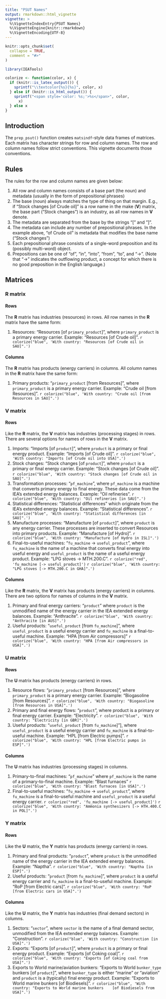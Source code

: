 ```yaml
---
title: "PSUT Names"
output: rmarkdown::html_vignette
vignette: >
  %\VignetteIndexEntry{PSUT Names}
  %\VignetteEngine{knitr::rmarkdown}
  %\VignetteEncoding{UTF-8}
---
```


```r
knitr::opts_chunk$set(
  collapse = TRUE,
  comment = "#>"
)
```

```r
library(IEATools)
```

```r
colorize <- function(color, x) {
  if (knitr::is_latex_output()) {
    sprintf("\\textcolor{%s}{%s}", color, x)
  } else if (knitr::is_html_output()) {
    sprintf("<span style='color: %s;'>%s</span>", color,
      x)
  } else x
}
```

## Introduction

The `prep_psut()` function creates `matsindf`-style data frames of matrices.
Each matrix has character strings for row and column names.
The row and column names follow strict conventions.
This vignette documents those conventions.


## Rules

The rules for the row and column names are given below:

1. All row and column names consists of a base part (the noun)
   and metadata (usually in the form of prepositional phrases) 
2. The base (noun) always matches the type of thing on that margin.
   E.g., if "Stock changes [of Crude oil]" is a row name in the make (**V**) matrix,
   the base part ("Stock changes") is an industry, as all row names in **V** denote.
3. The metadata are separated from the base by the strings "[" and "]".
3. The metadata can include any number of prepositional phrases.
   In the example above, "of Crude oil" is metadata that modifies
   the base name ("Stock changes")
4. Each prepositional phrase consists of a single-word preposition and 
   its (possibly multi-word) object.
5. Prepositions can be one of "of", "in", "into", "from", "to", and "->". 
   (Note that "->" indicates the outflowing product, 
   a concept for which there is no good preposition in the English language.)


## Matrices

### **R** matrix


#### Rows

The **R** matrix has industries (resources) in rows. 
All row names in the **R** matrix have the same form:

1. Resources: "Resources [of `primary_product`]", 
   where `primary_product` is a primary energy carrier.
   Example: "Resources [of Crude oil]".
   `r colorize("blue", 'With country: "Resources [of Crude oil in SAU]".')`


#### Columns

The **R** matrix has products (energy carriers) in columns.
All column names in the **R** matrix have the same form:

1. Primary products: "`primary_product` [from Resources]",
   where `primary_product` is a primary energy carrier.
   Example: "Crude oil [from Resources]".
   `r colorize("blue", 'With country: "Crude oil [from Resources in SAU]".')`


### **V** matrix


#### Rows

Like the **R** matrix, the **V** matrix has
industries (processing stages) in rows.
There are several options for names of rows in the **V** matrix.

1. Imports: "Imports [of `product`]", where `product` is a primary or final
   energy product.
   Example: "Imports [of Crude oil]".
  `r colorize("blue", 'With country: "Imports [of Crude oil into USA]".')`
2. Stock changes: "Stock changes [of `product`]", where `product` is a primary or 
   final energy carrier.
   Example: "Stock changes [of Crude oil]".
  `r colorize("blue", 'With country: "Stock changes [of Crude oil in SAU]".')`
3. Transformation processes: "`pf_machine`", where `pf_machine` is 
   a machine that converts primary energy to final energy. 
   These data come from the IEA's extended energy balances.
   Example: "Oil refineries".
  `r colorize("blue", 'With country: "Oil refineries [in SAU]".')`
4. Statistical differences: "Statistical differences" which originate from the IEA's
   extended energy balances.
   Example: "Statistical differences". 
   `r colorize("blue", 'With country: "Statistical differences [in SAU]".')`
5. Manufacture processes: "Manufacture [of `product`]", where `product` is any 
   energy carrier. These processes are inserted to convert
   Resources into primary products.
   Example: "Manufacture [of Hydro]".
  `r colorize("blue", 'With country: "Manufacture [of Hydro in ISL]".')`
6. Final-to-useful machines: "`fu_machine` -> `useful_product`", 
   where `fu_machine` is the name of a machine that converts final energy 
   into useful energy and `useful_product` is the name of a useful energy product.
   Example: "LPG stoves -> MTH.200.C".
   `r colorize("red", 'fu_machine [-> useful_product]')`
  `r colorize("blue", 'With country: "LPG stoves [-> MTH.200.C in GHA]".')`


#### Columns

Like the **R** matrix, the **V** matrix has
products (energy carriers) in columns. 
There are two options for names of columns in the **V** matrix.

1. Primary and final energy carriers: "`product`" where `product` is the 
   unmodified name of the energy carrier in the IEA extended energy balances.
   Example: "Anthracite".
  `r colorize("blue", 'With country: "Anthracite [in AUS]".')`
2. Useful products: "`useful_product` [from `fu_machine`]", 
   where `useful_product` is a useful energy carrier and `fu_machine` is a 
   final-to-useful machine.
   Example: "HPA [from Air compressors]"
   `r colorize("blue", 'With country: "HPA [from Air compressors in USA]".')`



### **U** matrix


#### Rows

The **U** matrix has products (energy carriers) in rows.

1. Resource flows: "`primary_product` [from Resources]", where
   `primary_product` is a primary energy carrier.
   Example: "Biogasoline [from Resources]".
  `r colorize("blue", 'With country: "Biogasoline [from Resources in USA]".')`
2. Primary and final energy flows: "`product`", where product is a primary
   or final energy carrier.
   Example: "Electricity".
  `r colorize("blue", 'With country: "Electricity [in GBR]".')`
3. Useful products: "`useful_product` [from `fu_machine`]"], where
   `useful_product` is a useful energy carrier and 
   `fu_machine` is a final-to-useful machine.
   Example: "HPL [from Electric pumps]".
  `r colorize("blue", 'With country: "HPL [from Electric pumps in ESP]".')`


#### Columns

The **U** matrix has industries (processing stages) in columns.

1. Primary-to-final machines: "`pf_machine`" where `pf_machine` is the name
   of a primary-to-final machine.
   Example: "Blast furnaces"
  `r colorize("blue", 'With country: "Blast furnaces [in USA]".')`
2. Final-to-useful machines: "`fu_machine` -> `useful_product`", where
   `fu_machine` is a final-to-useful machine and 
   `useful_product` is a useful energy carrier. 
   `r colorize("red", 'fu_machine [-> useful_product]')`
   `r colorize("blue", 'With country: "Ammonia synthesizers [-> HTH.400.C in POL]".')`


### **Y** matrix

#### Rows

Like the **U** matrix, the **Y** matrix has products (energy carriers) in rows.

1. Primary and final products: "`product`", where `product` is the 
   unmodified name of the energy carrier in the IEA extended energy balances.
   Example: "Naptha".
  `r colorize("blue", 'With country: "Naptha [in ESP]".')`
2. Useful products: "`product` [from `fu_machine`]", where `product` is a useful
   energy carrier and `fu_machine` is a final-to-useful machine.
   Example: "RoP [from Electric cars]".
  `r colorize("blue", 'With country: "RoP [from Electric cars in USA]".')`
  

#### Columns

Like the **U** matrix, the **Y** matrix has industries (final demand sectors) in columns.

1. Sectors: "`sector`", where `sector` is the name of a final demand sector, 
   unmodified from the IEA extended energy balances. 
   Example: "Construction".
  `r colorize("blue", 'With country: "Construction [in USA]".')`
2. Exports: "Exports [of `product`]", where `product` is a primary or final
   energy product.
   Example: "Exports [of Coking coal]".
  `r colorize("blue", 'With country: "Exports [of Coking coal from USA]".')`
3. Exports to World marine/aviation bunkers: 
   "Exports to World `bunker_type` bunkers [of `product`]", where
   `bunker_type` is either "marine" or "aviation" and `product` is a 
   (typically) final energy product.
   Example: "Exports to World marine bunkers [of Biodiesels]".
  `r colorize("blue", 'With country: "Exports to World marine bunkers 
  [of Biodiesels from USA]".')`
   

 